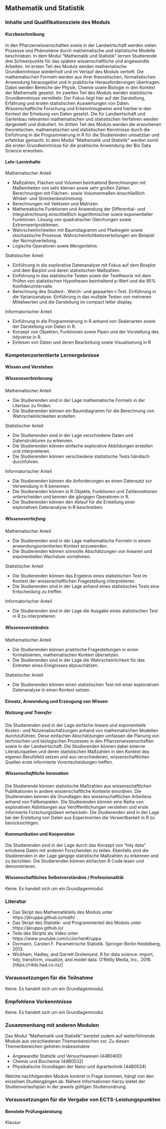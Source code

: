 ## Mathematik und Statistik {#sec-module-mathematik}

### Inhalte und Qualifikationsziele des Moduls

#### Kurzbeschreibung

In den Pflanzenwissenschaften sowie in der Landwirtschaft werden vielen Prozesse und Phänomene durch mathematische und statistische Modelle beschrieben. In dem Modul "Mathematik und Statistik" lernen Studierende drei Schwerpunkte für das spätere wissenschaftliche und angewandte Arbeiten. Im ersten Teil des Moduls werden mathematische Grundkenntnisse wiederholt und im Verlauf des Moduls vertieft. Die mathematischen Formeln werden aus ihrer theoretischen, formalistischen Anwendung herausgelöst und in praktische Herausforderungen übertragen. Dabei werden Bereiche der Physik, Chemie sowie Biologie in den Kontext der Mathematik gesetzt. Im zweiten Teil des Moduls werden statistische Grundkenntnisse vermitteln. Der Fokus liegt hier auf der Darstellung, Erfahrung und ersten statistischen Auswertungen von Daten. Wissenschaftliche Forschung und Erkenntnisgewinn wird hierbei in den Kontext der Erhebung von Daten gesetzt. Die für Landwirtschaft und Gartenbau relevanten mathematischen und statistischen Verfahren werden dargestellt und diskutiert. Im dritten Teil des Moduls werden die erworbenen theoretischen, mathematischen und statistischen Kenntnisse durch die Einführung in die Programmierung in R für die Studierenden umsetzbar und erfahrbar gemacht. In dem Modul "Mathematik und Statistik" werden somit die ersten Grundkenntnisse für die praktische Anwendung der Bio Data Science erworben.

#### Lehr-Lerninhalte

Mathematischer Anteil

-   Maßzahlen, Flächen und Volumen beinhaltend Berechnungen mit Maßeinheiten von sehr kleinen sowie sehr großen Zahlen. Berechnungen mit Flächen- sowie Volumenmaßen einschließlich Winkel- und Streckenbestimmung.
-   Berechnungen mit Vektoren und Matrizen.
-   Mathematische Funktionen und Anwendung der Differential- und Integralrechnung einschließlich logarithmischer sowie exponentieller Funktionen. Lösung von quadratischer Gleichungen sowie Extremwertproblemen.
-   Wahrscheinlichkeiten mit Baumdiagramm und Pfadregeln sowie stochastische Prozesse. Wahrscheinlichkeitsverteilungen am Beispiel der Normalverteilung.
-   Logische Operatoren sowie Mengenlehre.

Statistischer Anteil

-   Einführung in die explorative Datenanalyse mit Fokus auf dem Boxplot und dem Barplot und deren statistischen Maßzahlen.
-   Einführung in das statistische Testen sowie der Testtheorie mit dem Prüfen von statistischen Hypothesen beinhaltend p-Wert und die 95% Konfidenzintervalle.
-   Berechnung des Student-, Welch- und gepaarten t-Test. Einführung in die Varianzanalyse. Einführung in das multiple Testen von mehreren Mittelwerten und die Darstellung im compact letter display.

Informatorischer Anteil

-   Einführung in die Programmierung in R anhand von Skalenarten sowie der Darstellung von Daten in R.
-   Konzept von Objekten, Funktionen sowie Pipen und der Vorstellung des tidyverse in R.
-   Einlesen von Daten und deren Bearbeitung sowie Visualiserung in R

### Kompetenzorientierte Lernergebnisse

#### Wissen und Verstehen

##### Wissensverbreiterung

Mathematischer Anteil

-   Die Studierenden sind in der Lage mathematische Formeln in der Litertaur zu finden.
-   Die Studierenden können ein Baumdiagramm für die Berechnung von Wahrscheinlichkeiten erstellen.

Statistischer Anteil

-   Die Studierenden sind in der Lage verschiedene Daten und Datenstrukturen zu erkennen.
-   Die Studierenden können einfache explorative Abbildungen erstellen und interpretieren.
-   Die Studierenden können verschiedene statistische Tests händisch durchführen.

Informatorischer Anteil

-   Die Studierenden können die Anforderungen an einen Datensatz zur Verwendung in R benennen.
-   Die Studierenden können in R Objekte, Funktionen und Zahlenvektoren unterscheiden und kennen die gängigen Operatoren in R.
-   Die Studierenden können den Ablauf für die Erstellung einer explorativen Datenanalyse in R beschreiben.

##### Wissensvertiefung

Mathematischer Anteil

-   Die Studierenden sind in der Lage mathematische Formeln in einem anwendungsorientierten Kontext anzuwenden.
-   Die Studierenden können sinnvolle Abschätzungen von linearen und exponentiellen Wachstum vornehmen.

Statistischer Anteil

-   Die Studierenden können das Ergebnis eines statistischen Test im Kontext der wissenschaftlichen Fragestellung interpretieren.
-   Die Studierenden sind in der Lage anhand eines statistisches Tests eine Entscheidung zu treffen.

Informatorischer Anteil

-   Die Studierenden sind in der Lage die Ausgabe eines statistischen Test in R zu interpretieren.

##### Wissensverständnis

Mathematischer Anteil

-   Die Studierenden können praktische Fragestellungen in einen formalisierten, mathematischen Kontext übersetzen.
-   Die Studierenden sind in der Lage die Wahrscheinlichkeit für das Eintreten eines Ereignisses abzuschätzen.

Statistischer Anteil

-   Die Studierenden können einen statistischen Test mit einer explorativen Datenanalyse in einen Kontext setzen.

#### Einsatz, Anwendung und Erzeugung von Wissen

##### Nutzung und Transfer

Die Studierenden sind in der Lage einfache lineare und exponentielle Kosten- und Nutzenabschätzungen anhand von mathematischen Modellen durchzuführen. Diese einfachen Abschätzungen umfassen die Planung von technischen und biologischen Prozesses in den Pflanzenwissenschaften sowie in der Landwirtschaft. Die Studierenden können dabei externe Literaturquellen und deren statistischen Maßzahlen in den Kontext des eigenen Berufsfeld setzen und aus verschiedenen, wissenschaftlichen Quellen erste informierte Vorentscheidungen treffen.

##### Wissenschaftliche Innovation

Die Studierende können statistische Maßzahlen aus wissenschaftlichen Publikationen in andere wissenschaftliche Kontexte einordnen. Die Studierenden kennen die Grundlagen des wissenschaftlichen Arbeitens anhand von Fallbeispielen. Die Studierenden können eine Reihe von explorativen Abbildungen aus Veröffentlichungen verstehen und erste informierte Forschungsideen entwickeln. Die Studierenden sind in der Lage bei der Erstellung von Daten aus Experimenten die Verwertbarkeit in R zu berücksichtigen.

#### Kommunikation und Kooperation

Die Studierenden sind in der Lage durch das Konzept von "tidy data" erhobene Daten mit anderen Forschenden zu teilen. Ebenfalls sind die Studierenden in der Lage gängige statistische Maßzahlen zu erkennen und zu berichten. Die Studierenden können einfachen R Code lesen und demonstrieren.

#### Wissenschaftliches Selbstverständnis / Professionalität

Keine. Es handelt sich um ein Grundlagenmodul.

### Literatur

-   Das Skript des Mathematikteils des Moduls unter https://jkruppa.github.io/math/
-   Das Skript des Statistik- und Programmierteil des Moduls unter https://jkruppa.github.io/
-   Teile des Skripts als Video unter https://www.youtube.com/c/JochenKruppa
-   Dormann, Carsten F. Parametrische Statistik. Springer Berlin Heidelberg, 2013.
-   Wickham, Hadley, and Garrett Grolemund. R for data science: import, tidy, transform, visualize, and model data. O'Reilly Media, Inc., 2016. \[https://r4ds.had.co.nz/\]

### Voraussetzungen für die Teilnahme

Keine. Es handelt sich um ein Grundlagenmodul.

### Empfohlene Vorkenntnisse

Keine. Es handelt sich um ein Grundlagenmodul.

### Zusammenhang mit anderen Modulen

Das Modul "Mathematik und Statistik" bereitet zudem auf weiterführende Module aus verschiedenen Themenbereichen vor. Zu diesen Themenbereichen gehören insbesondere

-   Angewandte Statistik und Versuchswesen (44B0400)
-   Chemie und Biochemie (44B0532)
-   Physikalische Grundlagen der Natur und Agrartechnik (44B0534)

Welche nachfolgenden Module konkret in Frage kommen, hängt von den einzelnen Studiengängen ab. Nähere Informationen hierzu bietet der Studienverlaufsplan in der jeweils gültigen Studienordnung.

### Voraussetzungen für die Vergabe von ECTS-Leistungspunkten

#### Benotete Prüfungsleistung

Klausur
